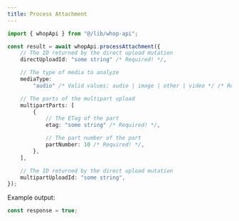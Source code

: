 ```yaml
---
title: Process Attachment
---
```


```typescript
import { whopApi } from "@/lib/whop-api";

const result = await whopApi.processAttachment({
	// The ID returned by the direct upload mutation
	directUploadId: "some string" /* Required! */,

	// The type of media to analyze
	mediaType:
		"audio" /* Valid values: audio | image | other | video */ /* Required! */,

	// The parts of the multipart upload
	multipartParts: [
		{
			// The ETag of the part
			etag: "some string" /* Required! */,

			// The part number of the part
			partNumber: 10 /* Required! */,
		},
	],

	// The ID returned by the direct upload mutation
	multipartUploadId: "some string",
});

```

Example output:

```typescript
const response = true;

```
